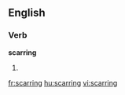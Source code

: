 ==English==

===Verb===
'''scarring'''

# {{present participle of|[[scar]]}}

[[fr:scarring]]
[[hu:scarring]]
[[vi:scarring]]